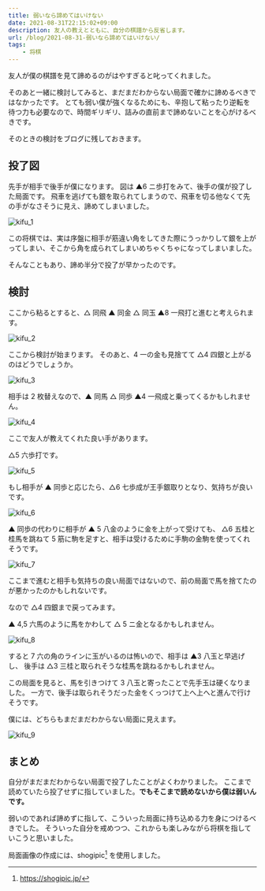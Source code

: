 ```yaml
---
title: 弱いなら諦めてはいけない
date: 2021-08-31T22:15:02+09:00
description: 友人の教えとともに、自分の棋譜から反省します。
url: /blog/2021-08-31-弱いなら諦めてはいけない/
tags:
	- 将棋
---
```


友人が僕の棋譜を見て諦めるのがはやすぎると叱ってくれました。

そのあと一緒に検討してみると、まだまだわからない局面で確かに諦めるべきではなかったです。
とても弱い僕が強くなるためにも、辛抱して粘ったり逆転を待つ力も必要なので、時間ギリギリ、詰みの直前まで諦めないことを心がけるべきです。

そのときの検討をブログに残しておきます。

## 投了図

先手が相手で後手が僕になります。
図は ▲6 ニ歩打をみて、後手の僕が投了した局面です。
飛車を逃げても銀を取られてしまうので、飛車を切る他なくて先の手がなさそうに見え、諦めてしまいました。

![kifu_1](/img/kifu_2020-08-31/kifu_1.png "投了図")

この将棋では、実は序盤に相手が筋違い角をしてきた際にうっかりして銀を上がってしまい、そこから角を成られてしまいめちゃくちゃになってしまいました。

そんなこともあり、諦め半分で投了が早かったのです。

## 検討

ここから粘るとすると、△ 同飛 ▲ 同金 △ 同玉 ▲8 一飛打と進むと考えられます。

![kifu_2](/img/kifu_2020-08-31/kifu_2.png "辛抱")

ここから検討が始まります。
そのあと、4 一の金も見捨てて △4 四銀と上がるのはどうでしょうか。

![kifu_3](/img/kifu_2020-08-31/kifu_3.png "銀を上がる")

相手は 2 枚替えなので、▲ 同馬 △ 同歩 ▲4 一飛成と乗ってくるかもしれません。

![kifu_4](/img/kifu_2020-08-31/kifu_4.png "馬を退けた")

ここで友人が教えてくれた良い手があります。

△5 六歩打です。

![kifu_5](/img/kifu_2020-08-31/kifu_5.png "5六歩")

もし相手が ▲ 同歩と応じたら、△6 七歩成が王手銀取りとなり、気持ちが良いです。

![kifu_6](/img/kifu_2020-08-31/kifu_6.png "気持ち良い歩成")

▲ 同歩の代わりに相手が ▲ 5 八金のように金を上がって受けても、
△6 五桂と桂馬を跳ねて 5 筋に駒を足すと、相手は受けるために手駒の金駒を使ってくれそうです。

![kifu_7](/img/kifu_2020-08-31/kifu_7.png "気持ち良い桂跳ね")

ここまで進むと相手も気持ちの良い局面ではないので、前の局面で馬を捨てたのが悪かったのかもしれないです。

なので △4 四銀まで戻ってみます。

▲ 4,5 六馬のように馬をかわして △ 5 ニ金となるかもしれません。

![kifu_8](/img/kifu_2020-08-31/kifu_8.png "金の救出劇")

すると 7 六の角のラインに玉がいるのは怖いので、相手は ▲3 八玉と早逃げし、
後手は △3 三桂と取られそうな桂馬を跳ねるかもしれません。

この局面を見ると、馬を引きつけて 3 八玉と寄ったことで先手玉は硬くなりました。
一方で、後手は取られそうだった金をくっつけて上へ上へと進んで行けそうです。

僕には、どちらもまだまだわからない局面に見えます。

![kifu_9](/img/kifu_2020-08-31/kifu_9.png "上へ上へ")

## まとめ

自分がまだまだわからない局面で投了したことがよくわかりました。
ここまで読めていたら投了せずに指していました。**でもそこまで読めないから僕は弱いんです。**

弱いのであれば諦めずに指して、こういった局面に持ち込める力を身につけるべきでした。
そういった自分を戒めつつ、これからも楽しみながら将棋を指していこうと思いました。

局面画像の作成には、shogipic[^shogipic] を使用しました。

[^shogipic]: https://shogipic.jp/
